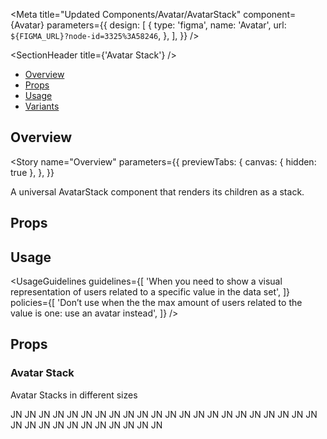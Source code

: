
<Meta
  title="Updated Components/Avatar/AvatarStack"
  component={Avatar}
  parameters={{
    design: [
      {
        type: 'figma',
        name: 'Avatar',
        url: `${FIGMA_URL}?node-id=3325%3A58246`,
      },
    ],
  }}
/>

<SectionHeader title={'Avatar Stack'} />

- [Overview](#overview)
- [Props](#props)
- [Usage](#usage)
- [Variants](#variants)

## Overview

<Story
  name="Overview"
  parameters={{
    previewTabs: {
      canvas: { hidden: true },
    },
  }}
>
  <Overview>A universal AvatarStack component that renders its children as a stack.</Overview>
</Story>

## Props

<Props of={AvatarStack} />

## Usage

<UsageGuidelines
  guidelines={[
    'When you need to show a visual representation of users related to a specific value in the data set',
  ]}
  policies={[
    'Don’t use when the the max amount of users related to the value is one: use an avatar instead',
  ]}
/>

## Props

<Props of={AvatarStack} />

<SubsectionHeader title="Variants" />

### Avatar Stack

Avatar Stacks in different sizes

<Preview>
  <Story name="Avatar Stack">
    <Stack isVertical>
      <AvatarStack size={1} color={'blue'}>
        <Avatar size={1} src={'https://mui.com/static/images/avatar/6.jpg'}>
          JN
        </Avatar>
        <Avatar size={1} src={'https://mui.com/static/images/avatar/5.jpg'}>
          JN
        </Avatar>
        <Avatar size={1} color={'blue'}>
          JN
        </Avatar>
        <Avatar size={1} src={'https://mui.com/static/images/avatar/3.jpg'}>
          JN
        </Avatar>
        <Avatar size={1} src={'https://mui.com/static/images/avatar/2.jpg'}>
          JN
        </Avatar>
        <Avatar size={1} src={'https://mui.com/static/images/avatar/1.jpg'}>
          JN
        </Avatar>
      </AvatarStack>
      <AvatarStack size={2} color={'blue'}>
        <Avatar size={2} src={'https://mui.com/static/images/avatar/6.jpg'}>
          JN
        </Avatar>
        <Avatar size={2} src={'https://mui.com/static/images/avatar/5.jpg'}>
          JN
        </Avatar>
        <Avatar size={2} color={'blue'}>
          JN
        </Avatar>
        <Avatar size={2} src={'https://mui.com/static/images/avatar/3.jpg'}>
          JN
        </Avatar>
        <Avatar size={2} src={'https://mui.com/static/images/avatar/2.jpg'}>
          JN
        </Avatar>
        <Avatar size={2} src={'https://mui.com/static/images/avatar/1.jpg'}>
          JN
        </Avatar>
      </AvatarStack>
      <AvatarStack size={3} maxAvatars={3} color={'blue'}>
        <Avatar size={3} src={'https://mui.com/static/images/avatar/6.jpg'}>
          JN
        </Avatar>
        <Avatar size={3} color={'blue'} iconName={'user'} />
        <Avatar size={3} src={'https://mui.com/static/images/avatar/4.jpg'}>
          JN
        </Avatar>
        <Avatar size={3} src={'https://mui.com/static/images/avatar/3.jpg'}>
          JN
        </Avatar>
        <Avatar size={3} src={'https://mui.com/static/images/avatar/2.jpg'}>
          JN
        </Avatar>
        <Avatar size={3} src={'https://mui.com/static/images/avatar/1.jpg'}>
          JN
        </Avatar>
      </AvatarStack>
      <AvatarStack size={4} color={'blue'}>
        <Avatar size={4} src={'https://mui.com/static/images/avatar/6.jpg'}>
          JN
        </Avatar>
        <Avatar size={4} src={'https://mui.com/static/images/avatar/5.jpg'}>
          JN
        </Avatar>
        <Avatar size={4} src={'https://mui.com/static/images/avatar/4.jpg'}>
          JN
        </Avatar>
        <Avatar size={4} src={'https://mui.com/static/images/avatar/3.jpg'}>
          JN
        </Avatar>
        <Avatar size={4} src={'https://mui.com/static/images/avatar/2.jpg'}>
          JN
        </Avatar>
        <Avatar size={4} src={'https://mui.com/static/images/avatar/1.jpg'}>
          JN
        </Avatar>
      </AvatarStack>
      <AvatarStack size={5} maxAvatars={3} color={'blue'}>
        <Avatar size={5} src={'https://mui.com/static/images/avatar/6.jpg'}>
          JN
        </Avatar>
        <Avatar size={5} color={'blue'} iconName={'user'} />
        <Avatar size={5} src={'https://mui.com/static/images/avatar/4.jpg'}>
          JN
        </Avatar>
        <Avatar size={5} src={'https://mui.com/static/images/avatar/3.jpg'}>
          JN
        </Avatar>
        <Avatar size={5} src={'https://mui.com/static/images/avatar/2.jpg'}>
          JN
        </Avatar>
        <Avatar size={5} src={'https://mui.com/static/images/avatar/1.jpg'}>
          JN
        </Avatar>
      </AvatarStack>
      <AvatarStack size={6} maxAvatars={3} color={'blue'}>
        <Avatar size={6} src={'https://mui.com/static/images/avatar/6.jpg'}>
          JN
        </Avatar>
        <Avatar size={6} color={'blue'} iconName={'user'} />
        <Avatar size={6} src={'https://mui.com/static/images/avatar/4.jpg'}>
          JN
        </Avatar>
        <Avatar size={6} src={'https://mui.com/static/images/avatar/3.jpg'}>
          JN
        </Avatar>
        <Avatar size={6} src={'https://mui.com/static/images/avatar/2.jpg'}>
          JN
        </Avatar>
        <Avatar size={6} src={'https://mui.com/static/images/avatar/1.jpg'}>
          JN
        </Avatar>
      </AvatarStack>
    </Stack>
  </Story>
</Preview>
